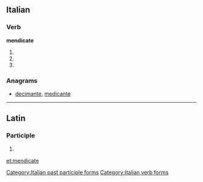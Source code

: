 ==Italian==

===Verb===
'''mendicate'''

# {{form of|[[second-person|Second-person]] [[plural]] [[present tense]]|mendicare|lang=Italian}}
# {{conjugation of|mendicare||2|p|imp|lang=it}}
# {{form of|[[feminine|Feminine]] plural|mendicato}}

===Anagrams===
* {{alphagram|acdeeimnt}} [[decimante#Italian|decimante]], [[medicante#Italian|medicante]]
[[Category:Italian past participle forms]]
[[Category:Italian verb forms]]

----

==Latin==

===Participle===
{{la-part-form|mendīcāte}}

# {{inflection of|[[mendicatus#Latin|mendīcātus]]||voc|m|s|lang=la}}

[[et:mendicate]]